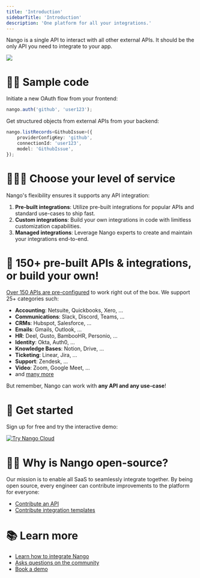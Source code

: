 ```yaml
---
title: 'Introduction'
sidebarTitle: 'Introduction'
description: 'One platform for all your integrations.'
---
```


Nango is a single API to interact with all other external APIs. It should be the only API you need to integrate to your app. 

<Frame caption="One API, many integrations.">
  <img src="/images/overview.png" />
</Frame>

# 👩‍💻 Sample code 

Initiate a new OAuth flow from your frontend:

```js
nango.auth('github', 'user123');
```

Get structured objects from external APIs from your backend:

```ts
nango.listRecords<GithubIssue>({
    providerConfigKey: 'github',
    connectionId: 'user123',
    model: 'GithubIssue',
});
```

# 👩🏻‍🔧 Choose your level of service

Nango's flexibility ensures it supports any API integration:

1. **Pre-built integrations**: Utilize pre-built integrations for popular APIs and standard use-cases to ship fast.
2. **Custom integrations**: Build your own integrations in code with limitless customization capabilities.
3. **Managed integrations**: Leverage Nango experts to create and maintain your integrations end-to-end.

# 🔌 150+ pre-built APIs & integrations, or build your own!

[Over 150 APIs are pre-configured](https://nango.dev/integrations) to work right out of the box. We support 25+ categories such:
- **Accounting**: Netsuite, Quickbooks, Xero, ...
- **Communications**: Slack, Discord, Teams, ...
- **CRMs**: Hubspot, Salesforce, ...
- **Emails**: Gmails, Outlook, ...
- **HR**: Deel, Gusto, BambooHR, Personio, ...
- **Identity**: Okta, Auth0, ...
- **Knowledge Bases**: Notion, Drive, ...
- **Ticketing**: Linear, Jira, ...
- **Support**: Zendesk, ...
- **Video**: Zoom, Google Meet, ...
- and [many more](https://nango.dev/integrations)

But remember, Nango can work with **any API and any use-case**!

# 🚀 Get started

Sign up for free and try the interactive demo:

<a href="https://app.nango.dev/signup" target="_blank">
  <img alt="Try Nango Cloud" src="/images/nango-deploy-button.svg" noZoom />
</a>

# 🙋‍♀️ Why is Nango open-source?

Our mission is to enable all SaaS to seamlessly integrate together. By being open source, every engineer can contribute improvements to the platform for everyone:
- [Contribute an API](/customize/guides/contribute-an-api)
- [Contribute integration templates](/customize/guides/contribute-an-integration-template)

# 📚 Learn more

- [Learn how to integrate Nango](https://docs.nango.dev/integrate/overview)
- [Asks questions on the community](https://nango.dev/slack)
- [Book a demo](https://calendly.com/rguldener/30min)